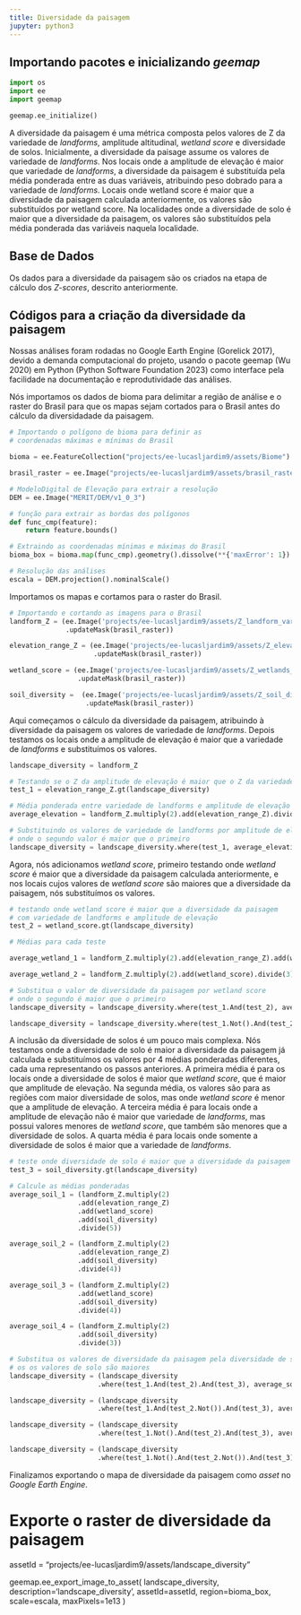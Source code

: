```yaml
---
title: Diversidade da paisagem
jupyter: python3
---
```




## Importando pacotes e inicializando *geemap*

```python
import os
import ee
import geemap
```

```python
geemap.ee_initialize()
```

A diversidade da paisagem é uma métrica composta pelos valores de Z da variedade de *landforms*, amplitude altitudinal, *wetland score* e diversidade de solos. Inicialmente, a diversidade da paisage assume os valores de variedade de *landforms*. Nos locais onde a amplitude de elevação é maior que variedade de *landforms*, a diversidade da paisagem é substituída pela média ponderada entre as duas variáveis, atribuindo peso dobrado para a variedade de *landforms*. Locais onde wetland score é maior que a diversidade da paisagem calculada anteriormente, os valores são substituídos por wetland score. Na localidades onde a diversidade de solo é maior que a diversidade da paisagem, os valores são substituídos pela média ponderada das variáveis naquela localidade.

## Base de Dados

Os dados para a diversidade da paisagem são os criados na etapa de cálculo dos *Z-scores*, descrito anteriormente.

## Códigos para a criação da diversidade da paisagem

Nossas análises foram rodadas no Google Earth Engine (Gorelick 2017), devido a demanda computacional do projeto, usando o pacote geemap (Wu 2020) em Python (Python Software Foundation 2023) como interface pela facilidade na documentação e reprodutividade das análises.

Nós importamos os dados de bioma para delimitar a região de análise e o raster do Brasil para que os mapas sejam cortados para o Brasil antes do cálculo da diversidadade da paisagem.

```python
# Importando o polígono de bioma para definir as 
# coordenadas máximas e mínimas do Brasil

bioma = ee.FeatureCollection("projects/ee-lucasljardim9/assets/Biome")

brasil_raster = ee.Image("projects/ee-lucasljardim9/assets/brasil_raster")

# ModeloDigital de Elevação para extrair a resolução
DEM = ee.Image("MERIT/DEM/v1_0_3")

# função para extrair as bordas dos polígonos
def func_cmp(feature):
    return feature.bounds() 

# Extraindo as coordenadas mínimas e máximas do Brasil
bioma_box = bioma.map(func_cmp).geometry().dissolve(**{'maxError': 1}).bounds()

# Resolução das análises
escala = DEM.projection().nominalScale()
```

Importamos os mapas e cortamos para o raster do Brasil.

```python
# Importando e cortando as imagens para o Brasil
landform_Z = (ee.Image('projects/ee-lucasljardim9/assets/Z_landform_variety')
              .updateMask(brasil_raster))

elevation_range_Z = (ee.Image('projects/ee-lucasljardim9/assets/Z_elevation_range')
                     .updateMask(brasil_raster))

wetland_score = (ee.Image('projects/ee-lucasljardim9/assets/Z_wetlands_score')
                 .updateMask(brasil_raster))

soil_diversity =  (ee.Image('projects/ee-lucasljardim9/assets/Z_soil_diversity')
                   .updateMask(brasil_raster))
```

Aqui começamos o cálculo da diversidade da paisagem, atribuindo à diversidade da paisagem os valores de variedade de *landforms*. Depois testamos os locais onde a amplitude de elevação é maior que a variedade de *landforms* e substituímos os valores.

```python
landscape_diversity = landform_Z

# Testando se o Z da amplitude de elevação é maior que o Z da variedade de landsforms
test_1 = elevation_range_Z.gt(landscape_diversity)

# Média ponderada entre variedade de landforms e amplitude de elevação
average_elevation = landform_Z.multiply(2).add(elevation_range_Z).divide(3)

# Substituindo os valores de variedade de landforms por amplitude de elevação 
# onde o segundo valor é maior que o primeiro
landscape_diversity = landscape_diversity.where(test_1, average_elevation)
```

Agora, nós adicionamos *wetland score*, primeiro testando onde *wetland score* é maior que a diversidade da paisagem calculada anteriormente, e nos locais cujos valores de *wetland score* são maiores que a diversidade da paisagem, nós substituímos os valores.

```python
# testando onde wetland score é maior que a diversidade da paisagem
# com variedade de landforms e amplitude de elevação
test_2 = wetland_score.gt(landscape_diversity)

# Médias para cada teste

average_wetland_1 = landform_Z.multiply(2).add(elevation_range_Z).add(wetland_score).divide(4)

average_wetland_2 = landform_Z.multiply(2).add(wetland_score).divide(3)

# Substitua o valor de diversidade da paisagem por wetland score
# onde o segundo é maior que o primeiro
landscape_diversity = landscape_diversity.where(test_1.And(test_2), average_wetland_1)

landscape_diversity = landscape_diversity.where(test_1.Not().And(test_2), average_wetland_2)
```

A inclusão da diversidade de solos é um pouco mais complexa. Nós testamos onde a diversidade de solo é maior a diversidade da paisagem já calculada e substituímos os valores por 4 médias ponderadas diferentes, cada uma representando os passos anteriores. A primeira média é para os locais onde a diversidade de solos é maior que *wetland score*, que é maior que amplitude de elevação. Na segunda média, os valores são para as regiões com maior diversidade de solos, mas onde *wetland score* é menor que a amplitude de elevação. A terceira média é para locais onde a amplitude de elevação não é maior que variedade de *landforms*, mas possui valores menores de *wetland score*, que também são menores que a diversidade de solos. A quarta média é para locais onde somente a diversidade de solos é maior que a variedade de *landforms*.

```python
# teste onde diversidade de solo é maior que a diversidade da paisagem
test_3 = soil_diversity.gt(landscape_diversity)

# Calcule as médias ponderadas
average_soil_1 = (landform_Z.multiply(2)
                 .add(elevation_range_Z)
                 .add(wetland_score)
                 .add(soil_diversity)
                 .divide(5))

average_soil_2 = (landform_Z.multiply(2)
                 .add(elevation_range_Z)
                 .add(soil_diversity)
                 .divide(4))

average_soil_3 = (landform_Z.multiply(2)
                 .add(wetland_score)
                 .add(soil_diversity)
                 .divide(4))

average_soil_4 = (landform_Z.multiply(2)
                 .add(soil_diversity)
                 .divide(3))

# Substitua os valores de diversidade da paisagem pela diversidade de solo
# os os valores de solo são maiores
landscape_diversity = (landscape_diversity
                      .where(test_1.And(test_2).And(test_3), average_soil_1))

landscape_diversity = (landscape_diversity
                      .where(test_1.And(test_2.Not()).And(test_3), average_soil_2))

landscape_diversity = (landscape_diversity
                      .where(test_1.Not().And(test_2).And(test_3), average_soil_3))

landscape_diversity = (landscape_diversity
                      .where(test_1.Not().And(test_2.Not()).And(test_3), average_soil_4))
```

 Finalizamos exportando o mapa de diversidade da paisagem como *asset* no *Google Earth Engine*.

# Exporte o raster de diversidade da paisagem
assetId = "projects/ee-lucasljardim9/assets/landscape_diversity"

geemap.ee_export_image_to_asset(
    landscape_diversity, 
    description='landscape_diversity', 
    assetId=assetId, 
    region=bioma_box, 
    scale=escala,
    maxPixels=1e13
)


